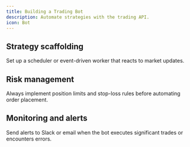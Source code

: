 ```yaml
---
title: Building a Trading Bot
description: Automate strategies with the trading API.
icon: Bot
---
```


## Strategy scaffolding

Set up a scheduler or event-driven worker that reacts to market updates.

## Risk management

Always implement position limits and stop-loss rules before automating order placement.

## Monitoring and alerts

Send alerts to Slack or email when the bot executes significant trades or encounters errors.

